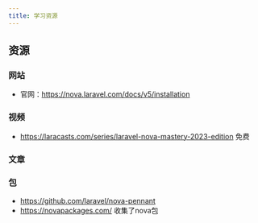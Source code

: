 ```yaml
---
title: 学习资源
---
```


## 资源

### 网站

- 官网：https://nova.laravel.com/docs/v5/installation

### 视频

- https://laracasts.com/series/laravel-nova-mastery-2023-edition 免费

### 文章

### 包

- https://github.com/laravel/nova-pennant
- https://novapackages.com/ 收集了nova包
